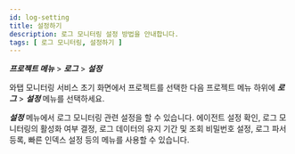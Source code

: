 ```yaml
---
id: log-setting
title: 설정하기
description: 로그 모니터링 설정 방법을 안내합니다. 
tags: [ 로그 모니터링, 설정하기 ]
---
```


***프로젝트 메뉴*** > ***로그*** > ***설정***

와탭 모니터링 서비스 초기 화면에서 프로젝트를 선택한 다음 프로젝트 메뉴 하위에 ***로그*** > ***설정*** 메뉴를 선택하세요. 

***설정*** 메뉴에서 로그 모니터링 관련 설정을 할 수 있습니다. 에이전트 설정 확인, 로그 모니터링의 활성화 여부 결정, 로그 데이터의 유지 기간 및 조회 비밀번호 설정, 로그 파서 등록, 빠른 인덱스 설정 등의 메뉴를 사용할 수 있습니다.